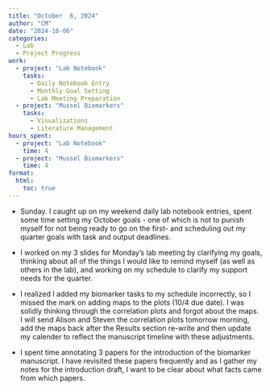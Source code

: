 ```yaml
---
title: "October  6, 2024"
author: "CM"
date: "2024-10-06"
categories:
  - Lab
  - Project Progress
work:
  - project: "Lab Notebook"
    tasks: 
      - Daily Notebook Entry
      - Monthly Goal Setting
      - Lab Meeting Preparation
  - project: "Mussel Biomarkers"
    tasks: 
      - Visualizations
      - Literature Management
hours_spent:
  - project: "Lab Notebook"
    time: 4
  - project: "Mussel Biomarkers"
    time: 4
format:
  html:
    toc: true
---
```


-   Sunday. I caught up on my weekend daily lab notebook entries, spent some time setting my October goals - one of which is not to punish myself for not being ready to go on the first- and scheduling out my quarter goals with task and output deadlines.\

-   I worked on my 3 slides for Monday's lab meeting by clarifying my goals, thinking about all of the things I would like to remind myself (as well as others in the lab), and working on my schedule to clarify my support needs for the quarter.\

-   I realized I added my biomarker tasks to my schedule incorrectly, so I missed the mark on adding maps to the plots (10/4 due date). I was solidly thinking through the correlation plots and forgot about the maps. I will send Alison and Steven the correlation plots tomorrow morning, add the maps back after the Results section re-write and then update my calender to reflect the manuscript timeline with these adjustments.\

-   I spent time annotating 3 papers for the introduction of the biomarker manuscript. I have revisited these papers frequently and as I gather my notes for the introduction draft, I want to be clear about what facts came from which papers.
